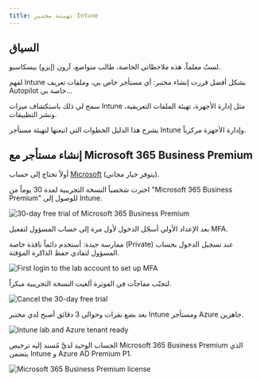 ---
title: تهيئة مختبر Intune
---
## السياق

لستُ معلماً، هذه ملاحظاتي الخاصة، طالب متواضع، آرون (إيزو) بيسكاسيو.

لفهم Intune بشكل أفضل قررت إنشاء مختبر: أي مستأجر خاص بي، وملفات تعريف Autopilot خاصة بي...

سمح لي ذلك باستكشاف ميزات Intune مثل إدارة الأجهزة، تهيئة الملفات التعريفية، ونشر التطبيقات.

يشرح هذا الدليل الخطوات التي اتبعتها لتهيئة مستأجر Intune وإدارة الأجهزة مركزياً.

## إنشاء مستأجر مع Microsoft 365 Business Premium

أولاً تحتاج إلى حساب [Microsoft](https://www.microsoft.com/en-us/microsoft-365/business/compare-all-microsoft-365-business-products) (يتوفر خيار مجاني).

اخترت شخصياً النسخة التجريبية لمدة 30 يوماً من "Microsoft 365 Business Premium" للوصول إلى Intune.

![30-day free trial of Microsoft 365 Business Premium](/images/intune/intune-lab/m365-business-premium-tenant-intune-start-1.png)

بعد الإعداد الأولي أسجّل الدخول لأول مرة إلى حساب المسؤول لتفعيل MFA.

<Callout type="warn">
ممارسة جيدة: أستخدم دائماً نافذة خاصة (Private) عند تسجيل الدخول بحساب المسؤول لتفادي حفظ الذاكرة المؤقتة.
</Callout>

![First login to the lab account to set up MFA](/images/intune/intune-lab/m365-business-premium-tenant-intune-start-2.png)

لتجنّب مفاجآت في الفوترة ألغيت النسخة التجريبية مبكراً.

![Cancel the 30-day free trial](/images/intune/intune-lab/m365-business-premium-tenant-intune-start-3.png)

بعد بضع نقرات وحوالي 3 دقائق أصبح لدي مختبر Intune ومستأجر Azure جاهزين.

![Intune lab and Azure tenant ready](/images/intune/intune-lab/m365-business-premium-tenant-intune-start-4.png)

الحساب الوحيد لديَّ مُسند إليه ترخيص Microsoft 365 Business Premium الذي يتضمن Intune و Azure AD Premium P1.

![Microsoft 365 Business Premium license](/images/intune/intune-lab/m365-business-premium-tenant-intune-start-5.png)
